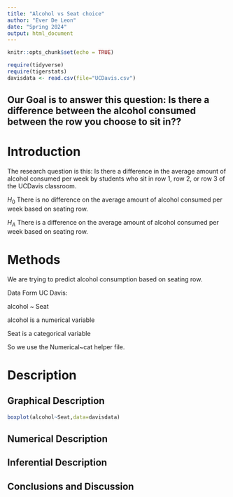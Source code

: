 ```yaml
---
title: "Alcohol vs Seat choice"
author: "Ever De Leon"
date: "Spring 2024"
output: html_document
---
```


```r
knitr::opts_chunk$set(echo = TRUE)
```

```r
require(tidyverse)
require(tigerstats)
davisdata <- read.csv(file="UCDavis.csv")
```
## Our Goal is to answer this question: Is there a difference between the alcohol consumed between the row you choose to sit in??

# Introduction

The research question is this: Is there a difference in the average amount of alcohol consumed per week by students who sit in row 1, row 2, or row 3 of the UCDavis classroom.

$H_0$ There is no difference on the average amount of alcohol consumed per week based on seating row.

$H_A$ There is a difference on the average amount of alcohol consumed per week based on seating row.

# Methods

We are trying to predict alcohol consumption based on seating row. 

Data Form UC Davis: 

alcohol ~ Seat

alcohol is a numerical variable

Seat is a categorical variable

So we use the Numerical~cat helper file.

# Description

## Graphical Description

```r
boxplot(alcohol~Seat,data=davisdata)
```

## Numerical Description 



## Inferential Description

## Conclusions and Discussion


